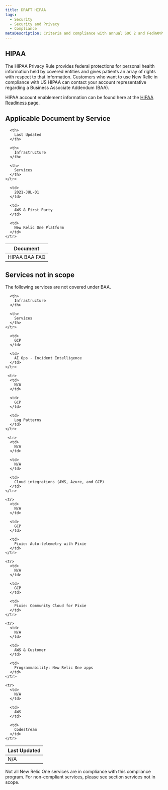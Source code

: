 ```yaml
---
title: DRAFT HIPAA
tags:
  - Security
  - Security and Privacy
  - Compliance
metaDescription: Criteria and compliance with annual SOC 2 and FedRAMP audits by New Relic services.
---
```


## HIPAA 
The HIPAA Privacy Rule provides federal protections for personal health information held by covered entities and gives patients an array of rights with respect to that information. Customers who want to use New Relic in compliance with US HIPAA can contact your account representative regarding a Business Associate Addendum (BAA).

HIPAA account enablement information can be found here at the [HIPAA Readiness page](https://docs.newrelic.com/docs/security/security-privacy/compliance/hipaa-readiness-new-relic/).

## Applicable Document by Service

<table>
  <thead>
    <tr>
      <th style={{ width: "200px" }}>
        Document
      </th>

      <th>
        Last Updated
      </th>

      <th>
        Infrastructure
      </th>

      <th>
        Services
      </th>
    </tr>
  </thead>

  <tbody>
     <tr>
      <td>
        HIPAA BAA FAQ
      </td>

      <td>
        2021-JUL-01
      </td>

      <td>
        AWS & First Party
      </td> 

      <td>
        New Relic One Platform
      </td>
    </tr>
  </tbody>
</table>

## Services not in scope
The following services are not covered under BAA.
<table>
  <thead>
    <tr>
      <th style={{ width: "200px" }}>
        Last Updated
      </th>

      <th>
        Infrastructure
      </th>

      <th>
        Services
      </th>
    </tr>
  </thead>

  <tbody>
     <tr>
      <td>
        N/A
      </td>

      <td>
        GCP
      </td>

      <td>
        AI Ops - Incident Intelligence
      </td> 
    </tr>

     <tr>
      <td>
        N/A
      </td>

      <td>
        GCP
      </td>

      <td>
        Log Patterns
      </td> 
    </tr>

     <tr>
      <td>
        N/A
      </td>

      <td>
        N/A
      </td>

      <td>
        Cloud integrations (AWS, Azure, and GCP)
      </td> 
    </tr>

    <tr>
      <td>
        N/A
      </td>

      <td>
        GCP
      </td>

      <td>
        Pixie: Auto-telemetry with Pixie
      </td> 
    </tr>
    
    <tr>
      <td>
        N/A
      </td>

      <td>
        GCP
      </td>

      <td>
        Pixie: Community Cloud for Pixie 
      </td> 
    </tr>
    
    <tr>
      <td>
        N/A
      </td>

      <td>
        AWS & Customer
      </td>

      <td>
        Programmability: New Relic One apps
      </td> 
    </tr>
    
    <tr>
      <td>
        N/A
      </td>

      <td>
        AWS 
      </td>

      <td>
        Codestream
      </td> 
    </tr>    

  </tbody>
</table>

<Callout variant="caution">
Not all New Relic One services are in compliance with this compliance program. For non-compliant services, please see section services not in scope. 
</Callout>